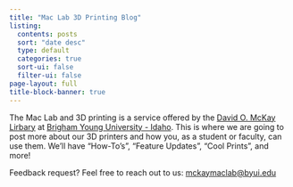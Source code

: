 ```yaml
---
title: "Mac Lab 3D Printing Blog"
listing:
  contents: posts
  sort: "date desc"
  type: default
  categories: true
  sort-ui: false
  filter-ui: false
page-layout: full
title-block-banner: true
---
```


The Mac Lab and 3D printing is a service offered by the [David O. McKay Lirbary](https://library.byui.edu) at [Brigham Young University - Idaho](https://byui.edu). This is where we are going to post more about our 3D printers and how you, as a student or faculty, can use them. We'll have "How-To's", "Feature Updates", "Cool Prints", and more!

Feedback request? Feel free to reach out to us: [mckaymaclab@byui.edu](mailto:mckaymaclab@byui.edu)